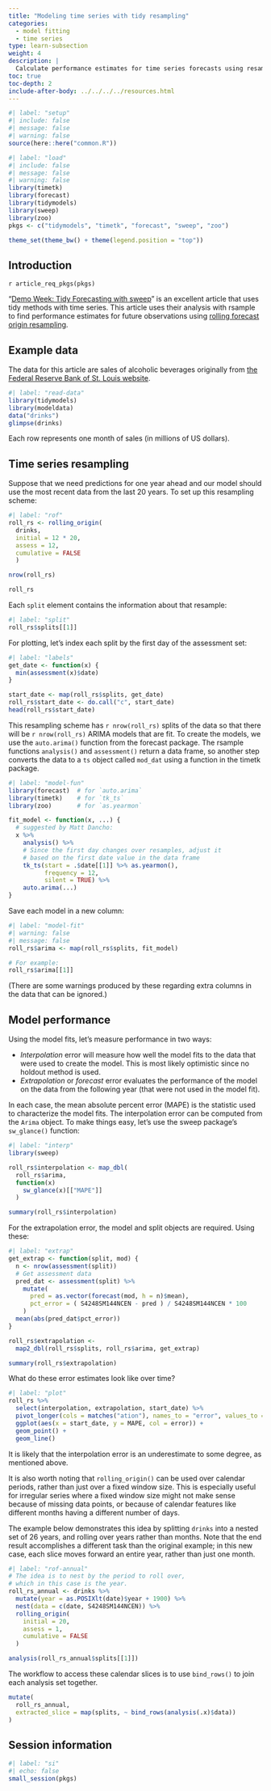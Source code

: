 ```yaml
---
title: "Modeling time series with tidy resampling"
categories:
  - model fitting
  - time series
type: learn-subsection
weight: 4
description: | 
  Calculate performance estimates for time series forecasts using resampling.
toc: true
toc-depth: 2
include-after-body: ../../../../resources.html
---
```


```r
#| label: "setup"
#| include: false
#| message: false
#| warning: false
source(here::here("common.R"))
```

```r
#| label: "load"
#| include: false
#| message: false
#| warning: false
library(timetk)
library(forecast)
library(tidymodels)
library(sweep)
library(zoo)
pkgs <- c("tidymodels", "timetk", "forecast", "sweep", "zoo")

theme_set(theme_bw() + theme(legend.position = "top"))
```


## Introduction

`r article_req_pkgs(pkgs)`

"[Demo Week: Tidy Forecasting with sweep](https://www.business-science.io/code-tools/2017/10/25/demo_week_sweep.html)" is an excellent article that uses tidy methods with time series. This article uses their analysis with rsample to find performance estimates for future observations using [rolling forecast origin resampling](https://robjhyndman.com/hyndsight/crossvalidation/). 

## Example data

The data for this article are sales of alcoholic beverages originally from [the Federal Reserve Bank of St. Louis website](https://fred.stlouisfed.org/series/S4248SM144NCEN).

```r
#| label: "read-data"
library(tidymodels)
library(modeldata)
data("drinks")
glimpse(drinks)
```

Each row represents one month of sales (in millions of US dollars). 

## Time series resampling

Suppose that we need predictions for one year ahead and our model should use the most recent data from the last 20 years. To set up this resampling scheme:

```r
#| label: "rof"
roll_rs <- rolling_origin(
  drinks, 
  initial = 12 * 20, 
  assess = 12,
  cumulative = FALSE
  )

nrow(roll_rs)

roll_rs
```

Each `split` element contains the information about that resample:

```r
#| label: "split"
roll_rs$splits[[1]]
```

For plotting, let's index each split by the first day of the assessment set:

```r
#| label: "labels"
get_date <- function(x) {
  min(assessment(x)$date)
}

start_date <- map(roll_rs$splits, get_date)
roll_rs$start_date <- do.call("c", start_date)
head(roll_rs$start_date)
```

This resampling scheme has `r nrow(roll_rs)` splits of the data so that there will be `r nrow(roll_rs)` ARIMA models that are fit. To create the models, we use the `auto.arima()` function from the forecast package. The rsample functions `analysis()` and `assessment()` return a data frame, so another step converts the data to a `ts` object called `mod_dat` using a function in the timetk package.

```r
#| label: "model-fun"
library(forecast)  # for `auto.arima`
library(timetk)    # for `tk_ts`
library(zoo)       # for `as.yearmon`

fit_model <- function(x, ...) {
  # suggested by Matt Dancho:
  x %>%
    analysis() %>%
    # Since the first day changes over resamples, adjust it
    # based on the first date value in the data frame 
    tk_ts(start = .$date[[1]] %>% as.yearmon(), 
          frequency = 12, 
          silent = TRUE) %>%
    auto.arima(...)
}
```

Save each model in a new column:

```r
#| label: "model-fit"
#| warning: false
#| message: false
roll_rs$arima <- map(roll_rs$splits, fit_model)

# For example:
roll_rs$arima[[1]]
```

(There are some warnings produced by these regarding extra columns in the data that can be ignored.)

## Model performance

Using the model fits, let's measure performance in two ways:

 * _Interpolation_ error will measure how well the model fits to the data that were used to create the model. This is most likely optimistic since no holdout method is used. 
 * _Extrapolation_ or _forecast_ error evaluates the performance of the model on the data from the following year (that were not used in the model fit).
 
In each case, the mean absolute percent error (MAPE) is the statistic used to characterize the model fits. The interpolation error can be computed from the `Arima` object. To make things easy, let's use the sweep package's `sw_glance()` function:

```r
#| label: "interp"
library(sweep)

roll_rs$interpolation <- map_dbl(
  roll_rs$arima,
  function(x) 
    sw_glance(x)[["MAPE"]]
  )

summary(roll_rs$interpolation)
```

For the extrapolation error, the model and split objects are required. Using these:

```r
#| label: "extrap"
get_extrap <- function(split, mod) {
  n <- nrow(assessment(split))
  # Get assessment data
  pred_dat <- assessment(split) %>%
    mutate(
      pred = as.vector(forecast(mod, h = n)$mean),
      pct_error = ( S4248SM144NCEN - pred ) / S4248SM144NCEN * 100
    )
  mean(abs(pred_dat$pct_error))
}

roll_rs$extrapolation <- 
  map2_dbl(roll_rs$splits, roll_rs$arima, get_extrap)

summary(roll_rs$extrapolation)
```

What do these error estimates look like over time?

```r
#| label: "plot"
roll_rs %>%
  select(interpolation, extrapolation, start_date) %>%
  pivot_longer(cols = matches("ation"), names_to = "error", values_to = "MAPE") %>%
  ggplot(aes(x = start_date, y = MAPE, col = error)) + 
  geom_point() + 
  geom_line()
```

It is likely that the interpolation error is an underestimate to some degree, as mentioned above. 

It is also worth noting that `rolling_origin()` can be used over calendar periods, rather than just over a fixed window size. This is especially useful for irregular series where a fixed window size might not make sense because of missing data points, or because of calendar features like different months having a different number of days.

The example below demonstrates this idea by splitting `drinks` into a nested set of 26 years, and rolling over years rather than months. Note that the end result accomplishes a different task than the original example; in this new case, each slice moves forward an entire year, rather than just one month.

```r
#| label: "rof-annual"
# The idea is to nest by the period to roll over,
# which in this case is the year.
roll_rs_annual <- drinks %>%
  mutate(year = as.POSIXlt(date)$year + 1900) %>%
  nest(data = c(date, S4248SM144NCEN)) %>%
  rolling_origin(
    initial = 20, 
    assess = 1, 
    cumulative = FALSE
  )

analysis(roll_rs_annual$splits[[1]])
```

The workflow to access these calendar slices is to use `bind_rows()` to join
each analysis set together.

```r
mutate(
  roll_rs_annual,
  extracted_slice = map(splits, ~ bind_rows(analysis(.x)$data))
)
```


## Session information {#session-info}

```r
#| label: "si"
#| echo: false
small_session(pkgs)
```
 
